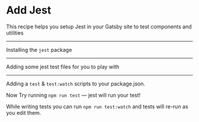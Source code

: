 # Add Jest

This recipe helps you setup Jest in your Gatsby site to test components and utilities

<Config name="gatsbyjs/add-jest" />

---

Installing the `jest` package

<NPMPackage name="jest" />

---

Adding some jest test files for you to play with

<File
  path="src/jest-example/sum.js"
  content="https://gist.github.com/KyleAMathews/3267b3e09b23dd693aa996b23dfd2d6f/raw/f7c8fa25c295421d8826037b40ac924a33aebf15/sum.js"
/>

<File
  path="src/jest-example/sum.test.js"
  content="https://gist.github.com/KyleAMathews/3267b3e09b23dd693aa996b23dfd2d6f/raw/f7c8fa25c295421d8826037b40ac924a33aebf15/sum.test.js"
/>

---

Adding a `test` & `test:watch` scripts to your package.json.

Now Try running `npm run test` — jest will run your test!

While writing tests you can run `npm run test:watch` and tests will re-run
as you edit them.

<NPMScript name="test" command="jest" />

<NPMScript name="test:watch" command="jest --watch" />
